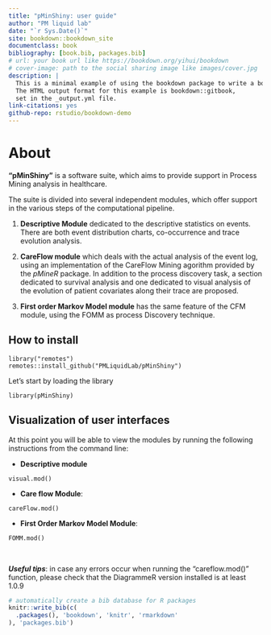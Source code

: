 ```yaml
--- 
title: "pMinShiny: user guide"
author: "PM liquid lab"
date: "`r Sys.Date()`"
site: bookdown::bookdown_site
documentclass: book
bibliography: [book.bib, packages.bib]
# url: your book url like https://bookdown.org/yihui/bookdown
# cover-image: path to the social sharing image like images/cover.jpg
description: |
  This is a minimal example of using the bookdown package to write a book.
  The HTML output format for this example is bookdown::gitbook,
  set in the _output.yml file.
link-citations: yes
github-repo: rstudio/bookdown-demo
---
```


# About

**"pMinShiny"** is a software suite, which aims to provide support in Process Mining analysis in healthcare. 

The suite is divided into several independent modules, which offer support in the various steps of the computational pipeline.

1. **Descriptive Module** dedicated to the descriptive statistics on events. There are both event distribution charts, co-occurrence and trace evolution analysis.

<!-- 2. **Enrichment module**, in which it is possible to enrich the loaded event log with "ancillary" information from other files. This additional information can be either "crossectional" information (sex, age, care centre) or information from time-dependent variables. In order to manage time-depedent variables, two different merge techniques are proposed. -->

2. **CareFlow module** which deals with the actual analysis of the event log, using an implementation of the CareFlow Mining agorithm provided by the *pMineR* package. In addition to the process discovery task, a section dedicated to survival analysis and one dedicated to visual analysis of the evolution of patient covariates along their trace are proposed. 

3. **First order Markov Model module** has the same feature of the CFM module, using the FOMM as process Discovery technique.  

## How to install

```
library("remotes")
remotes::install_github("PMLiquidLab/pMinShiny")
```

Let's start by loading the library 

```
library(pMinShiny)

```


## Visualization of user interfaces

At this point you will be able to view  the modules by running the following instructions from the command line:

- **Descriptive module**

```
visual.mod()
```


- **Care flow Module**:
```
careFlow.mod()
```
- **First Order Markov Model Module**:
```
FOMM.mod()
```

<br>

***Useful tips***: in case any errors occur when running the "careflow.mod()" function, please check that the DiagrammeR version installed is at least 1.0.9





```r
# automatically create a bib database for R packages
knitr::write_bib(c(
  .packages(), 'bookdown', 'knitr', 'rmarkdown'
), 'packages.bib')
```
